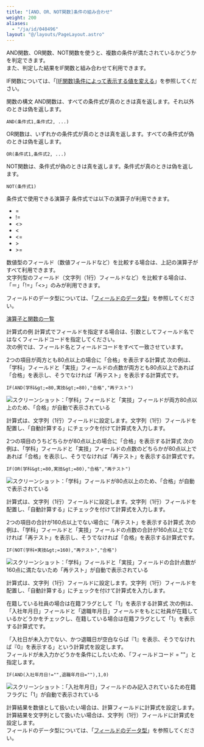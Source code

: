 ```yaml
---
title: "[AND、OR、NOT関数]条件の組み合わせ"
weight: 200
aliases:
  - "/ja/id/040496"
layout: "@/layouts/PageLayout.astro"
---
```




AND関数、OR関数、NOT関数を使うと、複数の条件が満たされているかどうかを判定できます。  
また、判定した結果をIF関数と組み合わせて利用できます。

<Reference>

IF関数については、「[[IF関数]条件によって表示する値を変える](/k/ja/id/040505.html)」を参照してください。

</Reference>

<Heading id="autocalc_and_or_10">関数の構文</Heading>
AND関数は、すべての条件式が真のときは真を返します。それ以外のときは偽を返します。

```plaintext {copy=true}
AND(条件式1,条件式2, ...)

```

OR関数は、いずれかの条件式が真のときは真を返します。すべての条件式が偽のときは偽を返します。

```plaintext {copy=true}
OR(条件式1,条件式2, ...)

```

NOT関数は、条件式が偽のときは真を返します。条件式が真のときは偽を返します。

```plaintext {copy=true}
NOT(条件式1)

```

<Heading level={3} id="autocalc_and_or_1010">条件式で使用できる演算子</Heading>
条件式では以下の演算子が利用できます。

* =
* !=
* &lt;&gt;
* &lt;
* &lt;=
* \>
* \>=

数値型のフィールド（数値フィールドなど）を比較する場合は、上記の演算子がすべて利用できます。  
文字列型のフィールド（文字列（1行）フィールドなど）を比較する場合は、「＝」「!=」「&lt;&gt;」のみが利用できます。

フィールドのデータ型については、「[フィールドのデータ型](/k/ja/id/040500.html#autocalc_calculation_type_10)」を参照してください。

<Reference>

[演算子と関数の一覧](/k/ja/id/040499.html)

</Reference>

<Heading id="autocalc_and_or_20">計算式の例</Heading>
計算式でフィールドを指定する場合は、引数としてフィールド名ではなくフィールドコードを指定してください。  
次の例では、フィールド名とフィールドコードをすべて一致させています。

<Heading level={3} id="autocalc_and_or_2010">2つの項目が両方とも80点以上の場合に「合格」を表示する計算式</Heading>
次の例は、「学科」フィールドと「実技」フィールドの点数が両方とも80点以上であれば「合格」を表示し、そうでなければ「再テスト」を表示する計算式です。

```plaintext {copy=true}
IF(AND(学科&gt;=80,実技&gt;=80),"合格","再テスト")

```

<Img src="/k/kintone/img-ja/and_or_07.png" alt="スクリーンショット：「学科」フィールドと「実技」フィールドが両方80点以上のため、「合格」が自動で表示されている" />

計算式は、文字列（1行）フィールドに設定します。文字列（1行）フィールドを配置し、「自動計算する」にチェックを付けて計算式を入力します。

<Heading level={3} id="autocalc_and_or_2020">2つの項目のうちどちらかが80点以上の場合に「合格」を表示する計算式</Heading>
次の例は、「学科」フィールドと「実技」フィールドの点数のどちらかが80点以上であれば「合格」を表示し、そうでなければ「再テスト」を表示する計算式です。

```plaintext {copy=true}
IF(OR(学科&gt;=80,実技&gt;=80),"合格","再テスト")

```

<Img src="/k/kintone/img-ja/and_or_10.png" alt="スクリーンショット：「学科」フィールドが80点以上のため、「合格」が自動で表示されている" />

計算式は、文字列（1行）フィールドに設定します。文字列（1行）フィールドを配置し、「自動計算する」にチェックを付けて計算式を入力します。

<Heading level={3} id="autocalc_and_or_2030">2つの項目の合計が160点以上でない場合に「再テスト」を表示する計算式</Heading>
次の例は、「学科」フィールドと「実技」フィールドの点数の合計が160点以上でなければ「再テスト」を表示し、そうでなければ「合格」を表示する計算式です。

```plaintext {copy=true}
IF(NOT(学科+実技&gt;=160),"再テスト","合格")

```

<Img src="/k/kintone/img-ja/and_or_12.png" alt="スクリーンショット：「学科」フィールドと「実技」フィールドの合計点数が160点に満たないため「再テスト」が自動で表示されている" />

計算式は、文字列（1行）フィールドに設定します。文字列（1行）フィールドを配置し、「自動計算する」にチェックを付けて計算式を入力します。

<Heading level={3} id="autocalc_and_or_2040">在籍している社員の場合は在籍フラグとして「1」を表示する計算式</Heading>
次の例は、「入社年月日」フィールドと「退職年月日」フィールドをもとに社員が在籍しているかどうかをチェックし、在籍している場合は在籍フラグとして「1」を表示する計算式です。

「入社日が未入力でない、かつ退職日が空白ならば『1』を表示、そうでなければ『0』を表示する」という計算式を設定します。  
フィールドが未入力かどうかを条件にしたいため、「フィールドコード = ""」と指定します。

```plaintext {copy=true}
IF(AND(入社年月日!="",退職年月日=""),1,0)

```

<Img src="/k/kintone/img-ja/and_or_16.png" alt="スクリーンショット：「入社年月日」フィールドのみ記入されているため在籍フラグに「1」が自動で表示されている" />

計算結果を数値として扱いたい場合は、計算フィールドに計算式を設定します。計算結果を文字列として扱いたい場合は、文字列（1行）フィールドに計算式を設定します。  
フィールドのデータ型については、「[フィールドのデータ型](/k/ja/id/040500.html#autocalc_calculation_type_10)」を参照してください。
